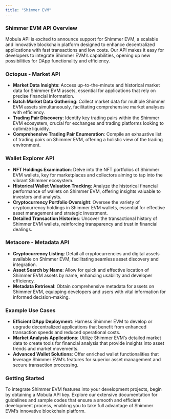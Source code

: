 ```yaml
---
title: "Shimmer EVM"
---
```


### Shimmer EVM API Overview

Mobula API is excited to announce support for Shimmer EVM, a scalable and innovative blockchain platform designed to enhance decentralized applications with fast transactions and low costs. Our API makes it easy for developers to integrate Shimmer EVM’s capabilities, opening up new possibilities for DApp functionality and efficiency.

### Octopus - Market API

- **Market Data Insights**: Access up-to-the-minute and historical market data for Shimmer EVM assets, essential for applications that rely on precise financial information.
- **Batch Market Data Gathering**: Collect market data for multiple Shimmer EVM assets simultaneously, facilitating comprehensive market analyses with efficiency.
- **Trading Pair Discovery**: Identify key trading pairs within the Shimmer EVM ecosystem, crucial for exchanges and trading platforms looking to optimize liquidity.
- **Comprehensive Trading Pair Enumeration**: Compile an exhaustive list of trading pairs on Shimmer EVM, offering a holistic view of the trading environment.

### Wallet Explorer API

- **NFT Holdings Examination**: Delve into the NFT portfolios of Shimmer EVM wallets, key for marketplaces and collectors aiming to tap into the vibrant Shimmer ecosystem.
- **Historical Wallet Valuation Tracking**: Analyze the historical financial performance of wallets on Shimmer EVM, offering insights valuable to investors and analysts.
- **Cryptocurrency Portfolio Oversight**: Oversee the variety of cryptocurrency holdings in Shimmer EVM wallets, essential for effective asset management and strategic investment.
- **Detailed Transaction Histories**: Uncover the transactional history of Shimmer EVM wallets, reinforcing transparency and trust in financial dealings.

### Metacore - Metadata API

- **Cryptocurrency Listing**: Detail all cryptocurrencies and digital assets available on Shimmer EVM, facilitating seamless asset discovery and integration.
- **Asset Search by Name**: Allow for quick and effective location of Shimmer EVM assets by name, enhancing usability and developer efficiency.
- **Metadata Retrieval**: Obtain comprehensive metadata for assets on Shimmer EVM, equipping developers and users with vital information for informed decision-making.

### Example Use Cases

- **Efficient DApp Deployment**: Harness Shimmer EVM to develop or upgrade decentralized applications that benefit from enhanced transaction speeds and reduced operational costs.
- **Market Analysis Applications**: Utilize Shimmer EVM’s detailed market data to create tools for financial analysis that provide insights into asset trends and market movements.
- **Advanced Wallet Solutions**: Offer enriched wallet functionalities that leverage Shimmer EVM’s features for superior asset management and secure transaction processing.

### Getting Started

To integrate Shimmer EVM features into your development projects, begin by obtaining a Mobula API key. Explore our extensive documentation for guidelines and sample codes that ensure a smooth and efficient development process, enabling you to take full advantage of Shimmer EVM’s innovative blockchain platform.
